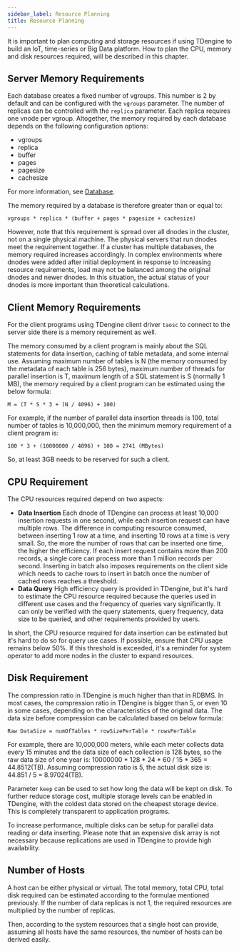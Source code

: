 ```yaml
---
sidebar_label: Resource Planning
title: Resource Planning
---
```


It is important to plan computing and storage resources if using TDengine to build an IoT, time-series or Big Data platform. How to plan the CPU, memory and disk resources required, will be described in this chapter.

## Server Memory Requirements

Each database creates a fixed number of vgroups. This number is 2 by default and can be configured with the `vgroups` parameter. The number of replicas can be controlled with the `replica` parameter. Each replica requires one vnode per vgroup. Altogether, the memory required by each database depends on the following configuration options:

- vgroups
- replica
- buffer
- pages
- pagesize
- cachesize

For more information, see [Database](../../taos-sql/database).

The memory required by a database is therefore greater than or equal to:

```
vgroups * replica * (buffer + pages * pagesize + cachesize)
```

However, note that this requirement is spread over all dnodes in the cluster, not on a single physical machine. The physical servers that run dnodes meet the requirement together. If a cluster has multiple databases, the memory required increases accordingly. In complex environments where dnodes were added after initial deployment in response to increasing resource requirements, load may not be balanced among the original dnodes and newer dnodes. In this situation, the actual status of your dnodes is more important than theoretical calculations.

## Client Memory Requirements

For the client programs using TDengine client driver `taosc` to connect to the server side there is a memory requirement as well.

The memory consumed by a client program is mainly about the SQL statements for data insertion, caching of table metadata, and some internal use. Assuming maximum number of tables is N (the memory consumed by the metadata of each table is 256 bytes), maximum number of threads for parallel insertion is T, maximum length of a SQL statement is S (normally 1 MB), the memory required by a client program can be estimated using the below formula:

```
M = (T * S * 3 + (N / 4096) + 100)
```

For example, if the number of parallel data insertion threads is 100, total number of tables is 10,000,000, then the minimum memory requirement of a client program is:

```
100 * 3 + (10000000 / 4096) + 100 = 2741 (MBytes)
```

So, at least 3GB needs to be reserved for such a client.

## CPU Requirement

The CPU resources required depend on two aspects:

- **Data Insertion** Each dnode of TDengine can process at least 10,000 insertion requests in one second, while each insertion request can have multiple rows. The difference in computing resource consumed, between inserting 1 row at a time, and inserting 10 rows at a time is very small. So, the more the number of rows that can be inserted one time, the higher the efficiency. If each insert request contains more than 200 records, a single core can process more than 1 million records per second. Inserting in batch also imposes requirements on the client side which needs to cache rows to insert in batch once the number of cached rows reaches a threshold.
- **Data Query** High efficiency query is provided in TDengine, but it's hard to estimate the CPU resource required because the queries used in different use cases and the frequency of queries vary significantly. It can only be verified with the query statements, query frequency, data size to be queried, and other requirements provided by users.

In short, the CPU resource required for data insertion can be estimated but it's hard to do so for query use cases. If possible, ensure that CPU usage remains below 50%. If this threshold is exceeded, it's a reminder for system operator to add more nodes in the cluster to expand resources.

## Disk Requirement

The compression ratio in TDengine is much higher than that in RDBMS. In most cases, the compression ratio in TDengine is bigger than 5, or even 10 in some cases, depending on the characteristics of the original data. The data size before compression can be calculated based on below formula:

```
Raw DataSize = numOfTables * rowSizePerTable * rowsPerTable
```

For example, there are 10,000,000 meters, while each meter collects data every 15 minutes and the data size of each collection is 128 bytes, so the raw data size of one year is: 10000000 \* 128 \* 24 \* 60 / 15 \* 365 = 44.8512(TB). Assuming compression ratio is 5, the actual disk size is: 44.851 / 5 = 8.97024(TB).

Parameter `keep` can be used to set how long the data will be kept on disk. To further reduce storage cost, multiple storage levels can be enabled in TDengine, with the coldest data stored on the cheapest storage device. This is completely transparent to application programs.

To increase performance, multiple disks can be setup for parallel data reading or data inserting. Please note that an expensive disk array is not necessary because replications are used in TDengine to provide high availability.

## Number of Hosts

A host can be either physical or virtual. The total memory, total CPU, total disk required can be estimated according to the formulae mentioned previously. If the number of data replicas is not 1, the required resources are multiplied by the number of replicas.

Then, according to the system resources that a single host can provide, assuming all hosts have the same resources, the number of hosts can be derived easily.

